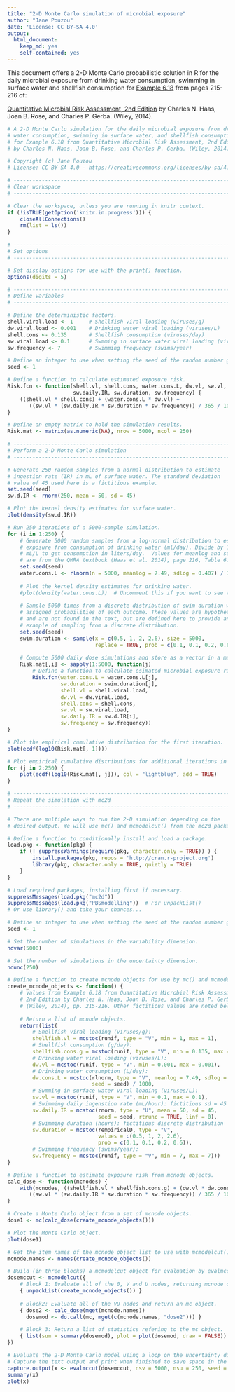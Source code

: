 ```yaml
---
title: "2-D Monte Carlo simulation of microbial exposure"
author: "Jane Pouzou"
date: 'License: CC BY-SA 4.0'
output:
  html_document:
    keep_md: yes
    self-contained: yes
---
```


This document offers a 2-D Monte Carlo probabilistic solution in R for the 
daily microbial exposure from drinking water consumption, swimming in surface 
water and shellfish consumption for [Example 6.18](images/ex0618.png) from 
pages 215-216 of:

[Quantitative Microbial Risk Assessment, 2nd Edition](http://www.wiley.com/WileyCDA/WileyTitle/productCd-1118145291,subjectCd-CH20.html) 
by Charles N. Haas, Joan B. Rose, and Charles P. Gerba. (Wiley, 2014).

```r
# A 2-D Monte Carlo simulation for the daily microbial exposure from drinking
# water consumption, swimming in surface water, and shellfish consumption
# for Example 6.18 from Quantitative Microbial Risk Assessment, 2nd Edition
# by Charles N. Haas, Joan B. Rose, and Charles P. Gerba. (Wiley, 2014).

# Copyright (c) Jane Pouzou
# License: CC BY-SA 4.0 - https://creativecommons.org/licenses/by-sa/4.0/

# ---------------------------------------------------------------------
# Clear workspace
# ---------------------------------------------------------------------

# Clear the workspace, unless you are running in knitr context.
if (!isTRUE(getOption('knitr.in.progress'))) {
    closeAllConnections()
    rm(list = ls())
}

# ---------------------------------------------------------------------
# Set options
# ---------------------------------------------------------------------

# Set display options for use with the print() function.
options(digits = 5)

# ---------------------------------------------------------------------
# Define variables
# ---------------------------------------------------------------------

# Define the deterministic factors.
shell.viral.load <- 1     # Shellfish viral loading (viruses/g)
dw.viral.load <- 0.001    # Drinking water viral loading (viruses/L)
shell.cons <- 0.135       # Shellfish consumption (viruses/day)
sw.viral.load <- 0.1      # Swmming in surface water viral loading (viruses/L)
sw.frequency <- 7         # Swimming frequency (swims/year)

# Define an integer to use when setting the seed of the random number generator.
seed <- 1

# Define a function to calculate estimated exposure risk.
Risk.fcn <- function(shell.vl, shell.cons, water.cons.L, dw.vl, sw.vl,
                     sw.daily.IR, sw.duration, sw.frequency) {
    ((shell.vl * shell.cons) + (water.cons.L * dw.vl) +
       ((sw.vl * (sw.daily.IR * sw.duration * sw.frequency)) / 365 / 1000))
}

# Define an empty matrix to hold the simulation results.
Risk.mat <- matrix(as.numeric(NA), nrow = 5000, ncol = 250)

# ---------------------------------------------------------------------
# Perform a 2-D Monte Carlo simulation
# ---------------------------------------------------------------------

# Generate 250 random samples from a normal distribution to estimate 
# ingestion rate (IR) in mL of surface water. The standard deviation 
# value of 45 used here is a fictitious example.
set.seed(seed)
sw.d.IR <- rnorm(250, mean = 50, sd = 45)

# Plot the kernel density estimates for surface water.
plot(density(sw.d.IR))

# Run 250 iterations of a 5000-sample simulation.
for (i in 1:250) {
    # Generate 5000 random samples from a log-normal distribution to estimate 
    # exposure from consumption of drinking water (ml/day). Divide by 1000 
    # mL/L to get consumption in liters/day.  Values for meanlog and sdlog 
    # are from the QMRA textbook (Haas et al. 2014), page 216, Table 6.30.
    set.seed(seed)
    water.cons.L <- rlnorm(n = 5000, meanlog = 7.49, sdlog = 0.407) / 1000
    
    # Plot the kernel density estimates for drinking water.
    #plot(density(water.cons.L))  # Uncomment this if you want to see these.
    
    # Sample 5000 times from a discrete distribution of swim duration with 
    # assigned probabilities of each outcome. These values are hypothetical 
    # and are not found in the text, but are defined here to provide an 
    # example of sampling from a discrete distribution.
    set.seed(seed)
    swim.duration <- sample(x = c(0.5, 1, 2, 2.6), size = 5000, 
                            replace = TRUE, prob = c(0.1, 0.1, 0.2, 0.6))
    
    # Compute 5000 daily dose simulations and store as a vector in a matrix.
    Risk.mat[,i] <- sapply(1:5000, function(j) 
        # Define a function to calculate esimated microbial exposure risk.
        Risk.fcn(water.cons.L = water.cons.L[j],
                 sw.duration = swim.duration[j],
                 shell.vl = shell.viral.load,
                 dw.vl = dw.viral.load,
                 shell.cons = shell.cons,
                 sw.vl = sw.viral.load,
                 sw.daily.IR = sw.d.IR[i],
                 sw.frequency = sw.frequency))
}

# Plot the empirical cumulative distribution for the first iteration.
plot(ecdf(log10(Risk.mat[, 1])))

# Plot empirical cumulative distributions for additional iterations in blue.
for (j in 2:250) {
    plot(ecdf(log10(Risk.mat[, j])), col = "lightblue", add = TRUE)
}

# ---------------------------------------------------------------------
# Repeat the simulation with mc2d
# ---------------------------------------------------------------------

# There are multiple ways to run the 2-D simulation depending on the 
# desired output. We will use mc() and mcmodelcut() from the mc2d package.

# Define a function to conditionally install and load a package.
load.pkg <- function(pkg) {
    if (! suppressWarnings(require(pkg, character.only = TRUE)) ) {
        install.packages(pkg, repos = 'http://cran.r-project.org')
        library(pkg, character.only = TRUE, quietly = TRUE)
    }
}

# Load required packages, installing first if necessary.
suppressMessages(load.pkg("mc2d"))
suppressMessages(load.pkg("PBSmodelling"))  # For unpackList()
# Or use library() and take your chances...

# Define an integer to use when setting the seed of the random number generator.
seed <- 1

# Set the number of simulations in the variability dimension.
ndvar(5000)

# Set the number of simulations in the uncertainty dimension. 
ndunc(250)

# Define a function to create mcnode objects for use by mc() and mcmodelcut().
create_mcnode_objects <- function() {
    # Values from Example 6.18 from Quantitative Microbial Risk Assessment, 
    # 2nd Edition by Charles N. Haas, Joan B. Rose, and Charles P. Gerba. 
    # (Wiley, 2014), pp. 215-216. Other fictitious values are noted below.
    
    # Return a list of mcnode objects.
    return(list(
        # Shellfish viral loading (viruses/g):
        shellfish.vl = mcstoc(runif, type = "V", min = 1, max = 1),
        # Shellfish consumption (g/day):
        shellfish.cons.g = mcstoc(runif, type = "V", min = 0.135, max = 0.135),
        # Drinking water viral loading (viruses/L):
        dw.vl = mcstoc(runif, type = "V", min = 0.001, max = 0.001),
        # Drinking water consumption (L/day):
        dw.cons.L = mcstoc(rlnorm, type = "V", meanlog = 7.49, sdlog = 0.407, 
                           seed = seed) / 1000,
        # Swmming in surface water viral loading (viruses/L):
        sw.vl = mcstoc(runif, type = "V", min = 0.1, max = 0.1),
        # Swimming daily ingenstion rate (mL/hour): fictitious sd = 45
        sw.daily.IR = mcstoc(rnorm, type = "U", mean = 50, sd = 45, 
                             seed = seed, rtrunc = TRUE, linf = 0),
        # Swimming duration (hours): fictitious discrete distribution
        sw.duration = mcstoc(rempiricalD, type = "V", 
                             values = c(0.5, 1, 2, 2.6), 
                             prob = c(0.1, 0.1, 0.2, 0.6)),
        # Swimming frequency (swims/year):
        sw.frequency = mcstoc(runif, type = "V", min = 7, max = 7)))
}

# Define a function to estimate exposure risk from mcnode objects.
calc_dose <- function(mcnodes) {
    with(mcnodes, ((shellfish.vl * shellfish.cons.g) + (dw.vl * dw.cons.L) +
       ((sw.vl * (sw.daily.IR * sw.duration * sw.frequency)) / 365 / 1000)))
}

# Create a Monte Carlo object from a set of mcnode objects.
dose1 <- mc(calc_dose(create_mcnode_objects()))

# Plot the Monte Carlo object.
plot(dose1)

# Get the item names of the mcnode object list to use with mcmodelcut().
mcnode.names <- names(create_mcnode_objects())

# Build (in three blocks) a mcmodelcut object for evaluation by evalmccut().
dosemccut <- mcmodelcut({
    # Block 1: Evaluate all of the 0, V and U nodes, returning mcnode objects.
    { unpackList(create_mcnode_objects()) }
    
    # Block2: Evaluate all of the VU nodes and return an mc object.
    { dose2 <- calc_dose(mget(mcnode.names))
      dosemod <- do.call(mc, mget(c(mcnode.names, "dose2"))) }

    # Block 3: Return a list of statistics refering to the mc object.
    { list(sum = summary(dosemod), plot = plot(dosemod, draw = FALSE)) }
})

# Evaluate the 2-D Monte Carlo model using a loop on the uncertainty dimension.
# Capture the text output and print when finished to save space in the report.
capture.output(x <- evalmccut(dosemccut, nsv = 5000, nsu = 250, seed = seed))
summary(x)
plot(x)
```